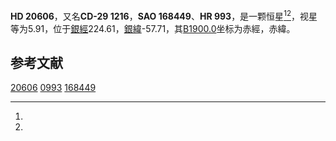 {{Starbox begin
| name = HD 20606
}}
{{Starbox observe
| epoch = [[J2000.0|J2000.0]]
| constell = {{星座名待查}}<ref name=SIMBAD>{{cite web
 | url=http://simbad.u-strasbg.fr/simbad/sim-id?Ident=HR+993
 | title=Pulsating variable Star
 | publisher=Centre de Données astronomiques de Strasbourg
 | work=SIMBAD
 | accessdate=2012-07-13
 | archive-date=2016-03-17
 | archive-url=https://web.archive.org/web/20160317105822/http://simbad.u-strasbg.fr/simbad/sim-id?Ident=HR+993
 | dead-url=no
 }}</ref><ref name=DATA>{{cite web
 | url=http://vizier.u-strasbg.fr/viz-bin/VizieR-5?-out.add=.&-source=5050&-corr=PK=HR&-out.max=9999&HR=993
 | title=VizieR Detailed Page
 | accessdate=2012-07-13
 | archive-date=2016-03-05
 | archive-url=https://web.archive.org/web/20160305020808/http://vizier.u-strasbg.fr/viz-bin/VizieR-5?-out.add=.&-source=5050&-corr=PK=HR&-out.max=9999&HR=993
 | dead-url=no
 }}</ref>
| 星官 = 
| ra = {{RA|3|18|2.8}}<ref name=SIMBAD /><ref name=DATA />
| dec = {{DEC|-28|47|49}}<ref name=SIMBAD /><ref name=DATA />
| appmag_v = 5.91<ref name=SIMBAD /><ref name=DATA />
}}
{{Starbox character
| class = F3V+A8-9<ref name=SIMBAD /><ref name=DATA />
| b-v = 0.33<ref name=SIMBAD /><ref name=DATA />
| u-b = <ref name=SIMBAD /><ref name=DATA />
| r-i = <ref name=SIMBAD /><ref name=DATA />
| variable = 
}}
{{Starbox astrometry
| radial_v = 
| prop_mo_ra = 42
| parallax = 
| p_error = 
}}
{{Starbox catalog
| names =CD-29 1216，[[SAO星表|SAO]] 168449，[[HD星表|HD]] 20606，[[HR星表|HR]] 993}}
{{Starbox reference |Simbad=HR+993}}
{{Starbox end}}

'''HD 20606'''，又名'''CD-29 1216'''，'''SAO 168449'''、'''HR 993'''，是一颗恒星<ref name=SIMBAD /><ref name=DATA />，视星等为5.91，位于[[銀道座標系|銀經]]224.61，[[銀道座標系|銀緯]]-57.71，其[[B1900.0|B1900.0]]坐标为赤經{{RA|3|13|49.9}}，赤緯{{DEC|-29|-57.71|43}}。

== 参考文献 ==
{{reflist}}

{{star-stub}}

[[Category:HD和HDE天體|20606]]
[[Category:HR天體|0993]]
[[Category:SAO天體|168449]]